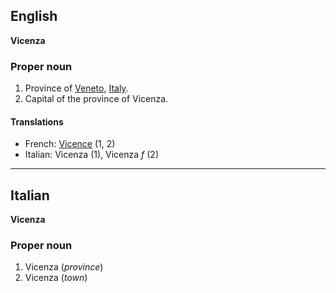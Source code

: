 ==English==
'''Vicenza'''

===Proper noun===

#Province of [[Veneto]], [[Italy]].
#Capital of the province of Vicenza.

====Translations====

*French: [[Vicence]] (1, 2)
*Italian: Vicenza (1), Vicenza ''f'' (2)

----

==Italian==
'''Vicenza'''

===Proper noun===

#Vicenza (''province'')
#Vicenza (''town'')